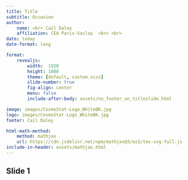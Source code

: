 ```yaml
---
title: Title
subtitle: Occasion
author: 
    name: <br> Cail Daley
    affiliation: CEA Paris-Saclay  <br> <br>
date: today
date-format: long

format: 
    revealjs:
        width:  1920
        height: 1080
        theme: [default, custom.scss]
        slide-number: true
        fig-align: center
        menu: false
        include-after-body: assets/no_footer_on_titleslide.html

image: images/CosmoStat-Logo_WhiteBK.jpg
logo: images/CosmoStat-Logo_WhiteBK.jpg
footer: Cail Daley

html-math-method: 
    method: mathjax
    url: https://cdn.jsdelivr.net/npm/mathjax@3/es5/tex-svg-full.js
include-in-header: assets/mathjax.html
---
```



## Slide 1 